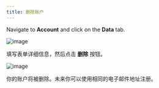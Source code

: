 ```yaml
---
title: 删除账户
---
```


Navigate to **Account** and click on the **Data** tab.

![image](/images/cloud/account-data.png)

填写表单详细信息，然后点击 **删除** 按钮。

![image](/images/cloud/account-delete-form.png)

你的账户将被删除。未来你可以使用相同的电子邮件地址注册。
